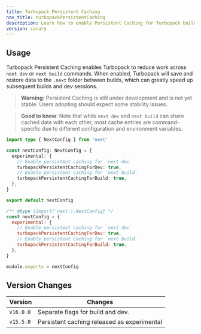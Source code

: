 ```yaml
---
title: Turbopack Persistent Caching
nav_title: turbopackPersistentCaching
description: Learn how to enable Persistent Caching for Turbopack builds
version: canary
---
```


## Usage

Turbopack Persistent Caching enables Turbopack to reduce work across `next dev` or `next build` commands. When enabled, Turbopack will save and restore data to the `.next` folder between builds, which can greatly speed up subsequent builds and dev sessions.

> **Warning:** Persistent Caching is still under development and is not yet stable. Users adopting should expect some stability issues.

> **Good to know**: Note that while `next dev` and `next build` can share cached data with each other, most cache entries are command-specific due to different configuration and environment variables.

```ts filename="next.config.ts" switcher
import type { NextConfig } from 'next'

const nextConfig: NextConfig = {
  experimental: {
    // Enable persistent caching for `next dev`
    turbopackPersistentCachingForDev: true,
    // Enable persistent caching for `next build`
    turbopackPersistentCachingForBuild: true,
  },
}

export default nextConfig
```

```js filename="next.config.js" switcher
/** @type {import('next').NextConfig} */
const nextConfig = {
  experimental: {
    // Enable persistent caching for `next dev`
    turbopackPersistentCachingForDev: true,
    // Enable persistent caching for `next build`
    turbopackPersistentCachingForBuild: true,
  },
}

module.exports = nextConfig
```

## Version Changes

| Version   | Changes                                     |
| --------- | ------------------------------------------- |
| `v16.0.0` | Separate flags for build and dev.           |
| `v15.5.0` | Persistent caching released as experimental |
